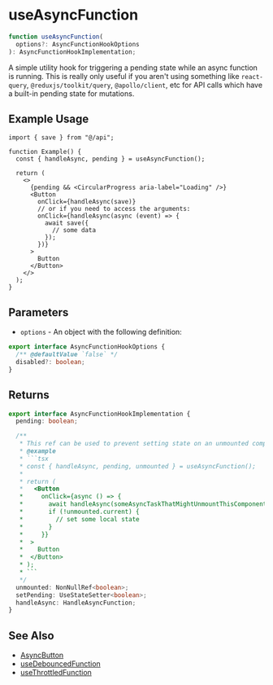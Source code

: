 # useAsyncFunction

```ts
function useAsyncFunction(
  options?: AsyncFunctionHookOptions
): AsyncFunctionHookImplementation;
```

A simple utility hook for triggering a pending state while an async function
is running. This is really only useful if you aren't using something like
`react-query`, `@reduxjs/toolkit/query`, `@apollo/client`, etc for API calls
which have a built-in pending state for mutations.

## Example Usage

```tsx
import { save } from "@/api";

function Example() {
  const { handleAsync, pending } = useAsyncFunction();

  return (
    <>
      {pending && <CircularProgress aria-label="Loading" />}
      <Button
        onClick={handleAsync(save)}
        // or if you need to access the arguments:
        onClick={handleAsync(async (event) => {
          await save({
            // some data
          });
        })}
      >
        Button
      </Button>
    </>
  );
}
```

## Parameters

- `options` - An object with the following definition:

```ts disableScroll disableTransform
export interface AsyncFunctionHookOptions {
  /** @defaultValue `false` */
  disabled?: boolean;
}
```

## Returns

````ts disableScroll disableTransform
export interface AsyncFunctionHookImplementation {
  pending: boolean;

  /**
   * This ref can be used to prevent setting state on an unmounted component.
   * @example
   * ```tsx
   * const { handleAsync, pending, unmounted } = useAsyncFunction();
   *
   * return (
   *   <Button
   *     onClick={async () => {
   *       await handleAsync(someAsyncTaskThatMightUnmountThisComponent);
   *       if (!unmounted.current) {
   *         // set some local state
   *       }
   *     }}
   *  >
   *    Button
   *  </Button>
   * );
   * ```
   */
  unmounted: NonNullRef<boolean>;
  setPending: UseStateSetter<boolean>;
  handleAsync: HandleAsyncFunction;
}
````

## See Also

- [AsyncButton](/components/button#async-button)
- [useDebouncedFunction](./use-debounced-function)
- [useThrottledFunction](./use-throttled-function)
